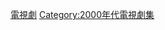 {{cat year nav
| year = 2007
| cat = 電視劇集
| sortkey = 電視劇集
| article = 電視劇
| in = 
}}
[[Category:2007年作品|電視劇]]
[[Category:2000年代電視劇集|Category:2000年代電視劇集]]